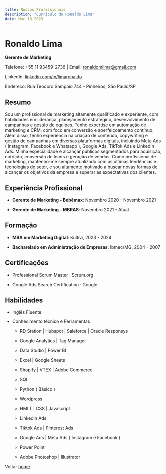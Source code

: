 ```yaml
---
title: Nossos Profissionais
description: "Currículo do Ronaldo Lima"
date: Mar 18 2023
---
```


# Ronaldo Lima

**Gerente de Marketing**

Telefone: +55 11 93459-2736 | Email: ronaldomlima@gmail.com

LinkedIn: [linkedin.com/in/limaronaldo](https://linkedin.com/in/limaronaldo)

Endereço: Rua Teodoro Sampaio 744 - Pinheiros, São Paulo/SP

## Resumo

Sou um profissional de marketing altamente qualificado e experiente, com habilidades em liderança, planejamento estratégico, desenvolvimento de campanhas e gestão de equipes. Tenho expertise em automação de marketing e CRM, com foco em conversão e aperfeiçoamento contínuo. Além disso, tenho experiência na criação de conteúdo, copywriting e gestão de campanhas em diversas plataformas digitais, incluindo Meta Ads ( Instagram, Facebook e Whatsapp ), Google Ads, TikTok Ads e LinkedIn Ads. Minha especialidade é alcançar públicos segmentados para aquisição, nutrição, conversão de leads e geração de vendas. Como profissional de marketing, mantenho-me sempre atualizado com as últimas tendências e tecnologias do setor, e sou altamente motivado a buscar novas formas de alcançar os objetivos da empresa e superar as expectativas dos clientes.

## Experiência Profissional

- **Gerente de Marketing - Bebêmax**: Novembro 2020 - Novembro 2021

- **Gerente de Marketing - MBRAS**: Novembro 2021 - Atual

## Formação

- **MBA em Marketing Digital**: Kultivi, 2023 - 2024

- **Bacharelado em Administração de Empresas**: Ibmec/MG, 2004 - 2007

## Certificações

- Professional Scrum Master · Scrum.org

- Google Ads Search Certification · Google

## Habilidades

- Inglês Fluente

- Conhecimento técnico e Ferramentas

  - RD Station | Hubspot | Saleforce | Oracle Responsys

  - Google Analytics | Tag Manager

  - Data Studio | Power BI

  - Excel | Google Sheets

  - Shopify | VTEX | Adobe Commerce

  - SQL

  - Python ( Básico )

  - Wordpress

  - HMLT | CSS | Javascript

  - Linkedin Ads

  - Tiktok Ads | Pinterest Ads

  - Google Ads | Meta Ads ( Instagram e Facebook )

  - Power Point

  - Adobe Photoshop | Illustrator


Voltar [home](/).
